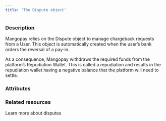 ```yaml
---
title: 'The Dispute object'
---
```


  
### Description
Mangopay relies on the Dispute object to manage chargeback requests from a User. This object is automatically created when the user’s bank orders the reversal of a pay-in.  

As a consequence, Mangopay withdraws the required funds from the platform’s Repudiation Wallet. This is called a repudiation and results in the repudiation wallet having a negative balance that the platform will need to settle.  

### Attributes  

<InitialTransactionId />  

<InitialTransactionType />  

<InitialTransactionNature />  

<DisputeType />  

<ContestDeadlineDate />  

<DisputedFunds />  

<ContestedFunds />  

<Status8 />  

<StatusMessage />  

<DisputeReason />  

<ResultCode2 />  

<ResultMessage />  

<Id />  

<Tag1 />  

<CreationDate />  

<ClosedDate />  

<RepudiationId />

### Related resources

<Card title="Guide" href="/guides/disputes">Learn more about disputes</Card>